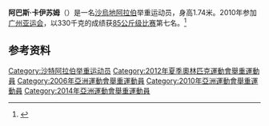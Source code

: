 '''阿巴斯·卡伊苏姆'''（{{bd|1980年|10月31日||}}）是一名[[沙烏地阿拉伯|沙烏地阿拉伯]]举重运动员，身高1.74米。2010年参加[[广州亚运会|广州亚运会]]，以330千克的成绩获[[2010年亚洲运动会举重比赛_-_男子85公斤级|85公斤级比赛]]第七名。<ref>{{cite web |url=http://www.gz2010.cn/info/CHN_CHN/ZB/ZBB101A_WL@@@@@@@@@@@@@@@CHN_number=247286.html |language=zh-hans |title=阿巴斯·卡伊苏姆 - 简历 |publisher=2010年广州亚运会官方网站 |accessdate=2011-08-13 |archive-date=2018-09-06 |archive-url=https://web.archive.org/web/20180906124539/http://www.gz2010.cn/info/CHN_CHN/ZB/ZBB101A_WL@@@@@@@@@@@@@@@CHN_number=247286.html |dead-url=no }}</ref>
==参考资料==
<references />

[[Category:沙特阿拉伯举重运动员|Category:沙特阿拉伯举重运动员]]
[[Category:2012年夏季奧林匹克運動會舉重運動員|Category:2012年夏季奧林匹克運動會舉重運動員]]
[[Category:2006年亞洲運動會舉重運動員|Category:2006年亞洲運動會舉重運動員]]
[[Category:2010年亞洲運動會舉重運動員|Category:2010年亞洲運動會舉重運動員]]
[[Category:2014年亞洲運動會舉重運動員|Category:2014年亞洲運動會舉重運動員]]